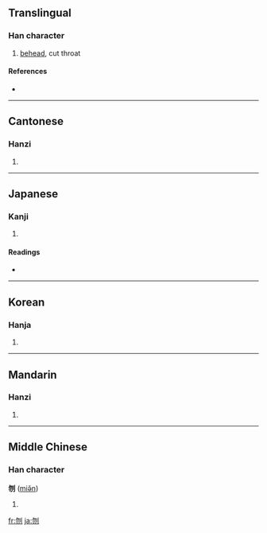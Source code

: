 ==Translingual==

===Han character===
{{Han char|rn=18|rad=刀|as=04|sn=6|four=2220<sub>0</sub>|canj=心竹中弓 (PHLN)}}

# [[behead]], cut throat

====References====
* {{Han ref|kx=0137.030|dkj=01879|dj=0308.090|hdz=10327.100|uh=520E|ud=21006|bh=A646|bd=42566}}

----

==Cantonese==

===Hanzi===
{{yue-hanzi|jyut=|y=man5}}

# {{defn|Cantonese|sort=刀04}}

----

==Japanese==

===Kanji===
{{ja-kanji|rs=刀06|grade=}}

# {{defn|Japanese}}

====Readings====
* {{ja-readings|on=[[ふん]] (fun), [[ぶん]] (bun)|kun=[[くびはねる]] (kubihaneru)}}

----

==Korean==

===Hanja===
{{ko-hanja|hangeul=문|rv=mun|mr=mun}}

# {{defn|Korean|sort=刀04}}

----

==Mandarin==

===Hanzi===
{{cmn-hanzi|pin=[[wěn]] ([[wen3]])|wg=wen<sup>3</sup>}}

# {{defn|Mandarin|sort=刀04}}

----

==Middle Chinese==

===Han character===
'''刎''' ([[miə̌n]])

# {{defn|Middle Chinese}}

[[fr:刎]]
[[ja:刎]]